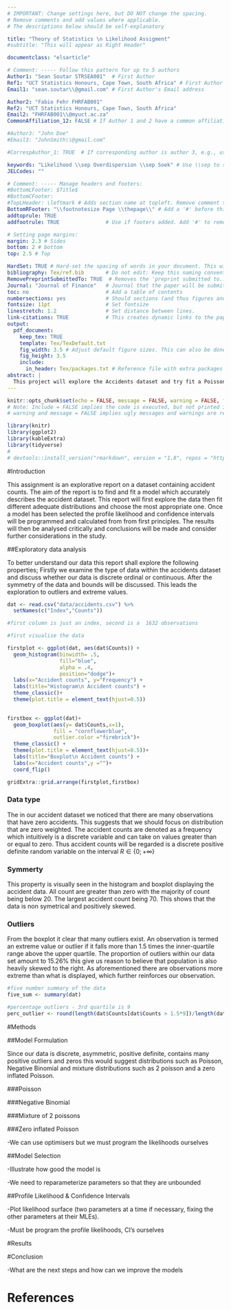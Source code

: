 ---
# IMPORTANT: Change settings here, but DO NOT change the spacing. 
# Remove comments and add values where applicable. 
# The descriptions below should be self-explanatory

title: "Theory of Statistics \n Likelihood Assigment"
#subtitle: "This will appear as Right Header"

documentclass: "elsarticle"

# Comment: ----- Follow this pattern for up to 5 authors
Author1: "Sean Soutar STRSEA001"  # First Author
Ref1: "UCT Statistics Honours, Cape Town, South Africa" # First Author's Affiliation
Email1: "sean.soutar\\@gmail.com" # First Author's Email address

Author2: "Fabio Fehr FHRFAB001"
Ref2: "UCT Statistics Honours, Cape Town, South Africa"
Email2: "FHRFAB001\\@myuct.ac.za"
CommonAffiliation_12: FALSE # If Author 1 and 2 have a common affiliation. Works with _13, _23, etc.

#Author3: "John Doe"
#Email3: "JohnSmith\\@gmail.com"

#CorrespAuthor_1: TRUE  # If corresponding author is author 3, e.g., use CorrespAuthor_3: TRUE

keywords: "Likelihood \\sep Overdispersion \\sep Soek" # Use \\sep to separate
JELCodes: ""

# Comment: ----- Manage headers and footers:
#BottomLFooter: $Title$
#BottomCFooter:
#TopLHeader: \leftmark # Adds section name at topleft. Remove comment to add it.
BottomRFooter: "\\footnotesize Page \\thepage\\" # Add a '#' before this line to remove footer.
addtoprule: TRUE
addfootrule: TRUE               # Use if footers added. Add '#' to remove line.

# Setting page margins:
margin: 2.3 # Sides
bottom: 2 # bottom
top: 2.5 # Top

HardSet: TRUE # Hard-set the spacing of words in your document. This will stop LaTeX squashong text to fit on pages, e.g. This is done by hard-setting the spacing dimensions. Set to FALSE if you want LaTeX to optimize this for your paper. 
bibliography: Tex/ref.bib       # Do not edit: Keep this naming convention and location.
RemovePreprintSubmittedTo: TRUE  # Removes the 'preprint submitted to...' at bottom of titlepage
Journal: "Journal of Finance"   # Journal that the paper will be submitting to, if RemovePreprintSubmittedTo is set to TRUE.
toc: no                         # Add a table of contents
numbersections: yes             # Should sections (and thus figures and tables) be numbered?
fontsize: 11pt                  # Set fontsize
linestretch: 1.2                # Set distance between lines.
link-citations: TRUE            # This creates dynamic links to the papers in reference list.
output:
  pdf_document:
    keep_tex: TRUE
    template: Tex/TexDefault.txt
    fig_width: 3.5 # Adjust default figure sizes. This can also be done in the chunks of the text.
    fig_height: 3.5
    include:
      in_header: Tex/packages.txt # Reference file with extra packages
abstract: |
  This project will explore the Accidents dataset and try fit a Poisson, Negative Binomial, Mixture of 2 Poissons and zero inflated Poisson models to the data. The model with the strongest support will be chosen and discussed. Profile likelihoods and confidence intervals for the parameters will be found and displayed of the chosen model.
---

<!-- First: Set your default preferences for chunk options: -->

<!-- If you want a chunk's code to be printed, set echo = TRUE. message = FALSE stops R printing ugly package loading details in your final paper too. I also suggest setting warning = FALSE and checking for warnings in R, else you might find ugly warnings in your paper. -->

```{r setup, include=FALSE}
knitr::opts_chunk$set(echo = FALSE, message = FALSE, warning = FALSE, fig.width = 6, fig.height = 5, fig.pos="H", fig.pos = 'H')
# Note: Include = FALSE implies the code is executed, but not printed in your pdf.
# warning and message = FALSE implies ugly messages and warnings are removed from your pdf. These should be picked up when you execute the command chunks (code sections below) in your rmd, not printed in your paper!

library(knitr)
library(ggplot2)
library(kableExtra)
library(tidyverse)
# 
# devtools::install_version("rmarkdown", version = "1.8", repos = "http://cran.us.r-project.org")


```

#Introduction

This assignment is an explorative report on a dataset containing accident counts. The aim of the report is to find and fit a model which accurately describes the accident dataset. This report will first explore the data then fit different adequate distributions and choose the most appropriate one. Once a model has been selected the profile likelihood and confidence intervals will be programmed and calculated from from first principles. The results will then be analysed critically and conclusions will be made and consider further considerations in the study.

##Exploratory data analysis

To better understand our data this report shall explore the following properties; Firstly we examine the type of data within the accidents dataset and discuss whether our data is discrete ordinal or continuous. After the symmetry of the data and bounds will be discussed. This leads the exploration to outliers and extreme values.

```{r}
dat <- read.csv("data/accidents.csv") %>% 
  setNames(c("Index","Counts"))

#first column is just an index, second is a  1632 observations

#first visualise the data

firstplot <- ggplot(dat, aes(dat$Counts)) +
  geom_histogram(binwidth= .5,
                 fill="blue",
                 alpha = .4,
                 position="dodge")+
  labs(x="Accident counts", y="Frequency") +
  labs(title="Histogram\n Accident counts") +
  theme_classic()+
  theme(plot.title = element_text(hjust=0.5))
  

firstbox <- ggplot(dat)+
  geom_boxplot(aes(y= dat$Counts,x=1),
               fill = "cornflowerblue", 
               outlier.color ="firebrick")+
  theme_classic() +
  theme(plot.title = element_text(hjust=0.5))+
  labs(title="Boxplot\n Accident counts") +
  labs(x="Accident counts",y ="")+
  coord_flip()

gridExtra::grid.arrange(firstplot,firstbox)

```

### Data type
The in our accident dataset we noticed that there are many observations that have zero accidents. This suggests that we should focus on distribution that are zero weighted. The accident counts are denoted as a frequency which intuitively is a discrete variable and can take on values greater than or equal
to zero. Thus accident counts will be regarded is a discrete positive definite random variable on the interval $R \in \{0;+ \infty\}$

### Symmerty
This property is visually seen in the histogram and boxplot displaying the accident data. All count are greater than zero with the majority of count being below 20. The largest accident count being 70. This shows that the data is non symetrical and positively skewed.

### Outliers
From the boxplot it clear that many outliers exist. An observation is termed an extreme value or outlier if it falls more than 1.5 times the inner-quartile range above the upper quartile. The proportion of outliers within our data set amount to 15.26% this give us reason to believe that population is also heavily skewed to the right. As aforementioned there are observations more extreme than what is displayed, which further reinforces our observation.

```{r}
#five number summary of the data
five_sum <- summary(dat)

#percentage outliers - 3rd quartile is 9
perc_outlier <- round(length(dat$Counts[dat$Counts > 1.5*9])/length(dat$Counts),4)*100
```


#Methods 

##Model Formulation

Since our data is discrete, asymmetric, positive definite, contains many positive outliers and zeros this would suggest distributions such as Poisson, Negative Binomial and mixture distributions such as 2 poisson and a zero inflated Poisson. 

###Poisson 

###Negative Binomial

###Mixture of 2 poissons

###Zero inflated Poisson

-We can use optimisers but we must program the likelihoods ourselves

##Model Selection

-Illustrate how good the model is 

-We need to reparameterize parameters so that they are unbounded

##Profile Likelihood & Confidence Intervals

-Plot likelihood surface (two parameters at a time if necessary, fixing the
other parameters at their MLEs).

-Must be program the profile likelihoods, CI's ourselves

#Results 

#Conclusion

-What are the next steps and how can we improve the models

<!-- Make title of bibliography here: -->
<!-- \newpage -->
# References  
